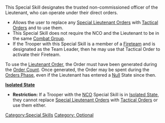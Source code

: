 {{n5-section-special-skills}}


This Special Skill designates the trusted non-commissioned officer of the Lieutenant, who can operate under their direct orders.

{{css_skillbox |black| NCO | AUTOMATIC SKILL }}
{{skill-label | Optional }}
{{effects}}
* Allows the user to replace any [[Lieutenant Special Order | Special Lieutenant Order]]s with [[Tactical Order]]s and to use them.
* This Special Skill does not require the NCO and the Lieutenant to be in the same [[Combat Group]].
* If the Trooper with this Special Skill is a member of a [[Fireteam]] and is designated as the Team Leader, then he may use that Tactical Order to activate their Fireteam.
{{css_skillbox-end}}


{{advice-start}}
To use the [[Lieutenant Special Order | Lieutenant Order]], the Order must have been generated during the [[Order Count]]. Once generated, the Order may be spent during the [[Orders Phase]], even if the Lieutenant has entered a [[Null]] State since then.
{{advice-end}}


{{see-also-start}}
'''[[Isolated State]]'''
* '''Restriction:''' If a Trooper with the [[NCO]] Special Skill is in [[Isolated State]], they cannot replace [[Lieutenant Special Order | Special Lieutenant Orders]] with [[Tactical Order]]s or use them either.
{{see-also-end}}






[[Category:Special Skills]]

<!-- Label and Trait categories. -->
[[Category: Optional ]]